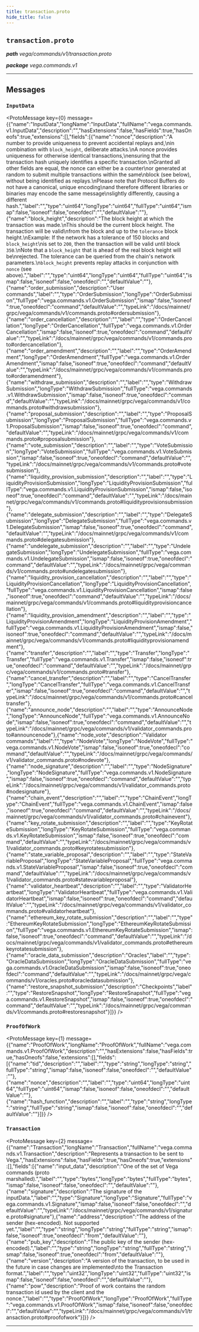 ```yaml
---
title: transaction.proto
hide_title: false
---
```



## `transaction.proto`
_**path** vega/commands/v1/transaction.proto_

_**package** vega.commands.v1_



---

## Messages


### `InputData`
<ProtoMessage key={0} message={{"name":"InputData","longName":"InputData","fullName":"vega.commands.v1.InputData","description":"","hasExtensions":false,"hasFields":true,"hasOneofs":true,"extensions":[],"fields":[{"name":"nonce","description":"A number to provide uniqueness to prevent accidental replays and,\nin combination with `block_height`, deliberate attacks.\nA nonce provides uniqueness for otherwise identical transactions,\nensuring that the transaction hash uniquely identifies a specific transaction.\nGranted all other fields are equal, the nonce can either be a counter\nor generated at random to submit multiple transactions within the same\nblock (see below), without being identified as replays.\nPlease note that Protocol Buffers do not have a canonical, unique encoding\nand therefore different libraries or binaries may encode the same message\nslightly differently, causing a different hash.","label":"","type":"uint64","longType":"uint64","fullType":"uint64","ismap":false,"isoneof":false,"oneofdecl":"","defaultValue":""},{"name":"block_height","description":"The block height at which the transaction was made.\nThis should be the current block height. The transaction will be valid\nfrom the block and up to the `tolerance` block height.\nExample: If the network has a tolerance of 150 blocks and `block_height`\nis set to `200`, then the transaction will be valid until block `350`.\nNote that a `block_height` that is ahead of the real block height will be\nrejected. The tolerance can be queried from the chain's network parameters.\n`block_height` prevents replay attacks in conjunction with `nonce` (see above).","label":"","type":"uint64","longType":"uint64","fullType":"uint64","ismap":false,"isoneof":false,"oneofdecl":"","defaultValue":""},{"name":"order_submission","description":"User commands","label":"","type":"OrderSubmission","longType":"OrderSubmission","fullType":"vega.commands.v1.OrderSubmission","ismap":false,"isoneof":true,"oneofdecl":"command","defaultValue":"","typeLink":"/docs/mainnet/grpc/vega/commands/v1/commands.proto#ordersubmission"},{"name":"order_cancellation","description":"","label":"","type":"OrderCancellation","longType":"OrderCancellation","fullType":"vega.commands.v1.OrderCancellation","ismap":false,"isoneof":true,"oneofdecl":"command","defaultValue":"","typeLink":"/docs/mainnet/grpc/vega/commands/v1/commands.proto#ordercancellation"},{"name":"order_amendment","description":"","label":"","type":"OrderAmendment","longType":"OrderAmendment","fullType":"vega.commands.v1.OrderAmendment","ismap":false,"isoneof":true,"oneofdecl":"command","defaultValue":"","typeLink":"/docs/mainnet/grpc/vega/commands/v1/commands.proto#orderamendment"},{"name":"withdraw_submission","description":"","label":"","type":"WithdrawSubmission","longType":"WithdrawSubmission","fullType":"vega.commands.v1.WithdrawSubmission","ismap":false,"isoneof":true,"oneofdecl":"command","defaultValue":"","typeLink":"/docs/mainnet/grpc/vega/commands/v1/commands.proto#withdrawsubmission"},{"name":"proposal_submission","description":"","label":"","type":"ProposalSubmission","longType":"ProposalSubmission","fullType":"vega.commands.v1.ProposalSubmission","ismap":false,"isoneof":true,"oneofdecl":"command","defaultValue":"","typeLink":"/docs/mainnet/grpc/vega/commands/v1/commands.proto#proposalsubmission"},{"name":"vote_submission","description":"","label":"","type":"VoteSubmission","longType":"VoteSubmission","fullType":"vega.commands.v1.VoteSubmission","ismap":false,"isoneof":true,"oneofdecl":"command","defaultValue":"","typeLink":"/docs/mainnet/grpc/vega/commands/v1/commands.proto#votesubmission"},{"name":"liquidity_provision_submission","description":"","label":"","type":"LiquidityProvisionSubmission","longType":"LiquidityProvisionSubmission","fullType":"vega.commands.v1.LiquidityProvisionSubmission","ismap":false,"isoneof":true,"oneofdecl":"command","defaultValue":"","typeLink":"/docs/mainnet/grpc/vega/commands/v1/commands.proto#liquidityprovisionsubmission"},{"name":"delegate_submission","description":"","label":"","type":"DelegateSubmission","longType":"DelegateSubmission","fullType":"vega.commands.v1.DelegateSubmission","ismap":false,"isoneof":true,"oneofdecl":"command","defaultValue":"","typeLink":"/docs/mainnet/grpc/vega/commands/v1/commands.proto#delegatesubmission"},{"name":"undelegate_submission","description":"","label":"","type":"UndelegateSubmission","longType":"UndelegateSubmission","fullType":"vega.commands.v1.UndelegateSubmission","ismap":false,"isoneof":true,"oneofdecl":"command","defaultValue":"","typeLink":"/docs/mainnet/grpc/vega/commands/v1/commands.proto#undelegatesubmission"},{"name":"liquidity_provision_cancellation","description":"","label":"","type":"LiquidityProvisionCancellation","longType":"LiquidityProvisionCancellation","fullType":"vega.commands.v1.LiquidityProvisionCancellation","ismap":false,"isoneof":true,"oneofdecl":"command","defaultValue":"","typeLink":"/docs/mainnet/grpc/vega/commands/v1/commands.proto#liquidityprovisioncancellation"},{"name":"liquidity_provision_amendment","description":"","label":"","type":"LiquidityProvisionAmendment","longType":"LiquidityProvisionAmendment","fullType":"vega.commands.v1.LiquidityProvisionAmendment","ismap":false,"isoneof":true,"oneofdecl":"command","defaultValue":"","typeLink":"/docs/mainnet/grpc/vega/commands/v1/commands.proto#liquidityprovisionamendment"},{"name":"transfer","description":"","label":"","type":"Transfer","longType":"Transfer","fullType":"vega.commands.v1.Transfer","ismap":false,"isoneof":true,"oneofdecl":"command","defaultValue":"","typeLink":"/docs/mainnet/grpc/vega/commands/v1/commands.proto#transfer"},{"name":"cancel_transfer","description":"","label":"","type":"CancelTransfer","longType":"CancelTransfer","fullType":"vega.commands.v1.CancelTransfer","ismap":false,"isoneof":true,"oneofdecl":"command","defaultValue":"","typeLink":"/docs/mainnet/grpc/vega/commands/v1/commands.proto#canceltransfer"},{"name":"announce_node","description":"","label":"","type":"AnnounceNode","longType":"AnnounceNode","fullType":"vega.commands.v1.AnnounceNode","ismap":false,"isoneof":true,"oneofdecl":"command","defaultValue":"","typeLink":"/docs/mainnet/grpc/vega/commands/v1/validator_commands.proto#announcenode"},{"name":"node_vote","description":"Validator commands","label":"","type":"NodeVote","longType":"NodeVote","fullType":"vega.commands.v1.NodeVote","ismap":false,"isoneof":true,"oneofdecl":"command","defaultValue":"","typeLink":"/docs/mainnet/grpc/vega/commands/v1/validator_commands.proto#nodevote"},{"name":"node_signature","description":"","label":"","type":"NodeSignature","longType":"NodeSignature","fullType":"vega.commands.v1.NodeSignature","ismap":false,"isoneof":true,"oneofdecl":"command","defaultValue":"","typeLink":"/docs/mainnet/grpc/vega/commands/v1/validator_commands.proto#nodesignature"},{"name":"chain_event","description":"","label":"","type":"ChainEvent","longType":"ChainEvent","fullType":"vega.commands.v1.ChainEvent","ismap":false,"isoneof":true,"oneofdecl":"command","defaultValue":"","typeLink":"/docs/mainnet/grpc/vega/commands/v1/validator_commands.proto#chainevent"},{"name":"key_rotate_submission","description":"","label":"","type":"KeyRotateSubmission","longType":"KeyRotateSubmission","fullType":"vega.commands.v1.KeyRotateSubmission","ismap":false,"isoneof":true,"oneofdecl":"command","defaultValue":"","typeLink":"/docs/mainnet/grpc/vega/commands/v1/validator_commands.proto#keyrotatesubmission"},{"name":"state_variable_proposal","description":"","label":"","type":"StateVariableProposal","longType":"StateVariableProposal","fullType":"vega.commands.v1.StateVariableProposal","ismap":false,"isoneof":true,"oneofdecl":"command","defaultValue":"","typeLink":"/docs/mainnet/grpc/vega/commands/v1/validator_commands.proto#statevariableproposal"},{"name":"validator_heartbeat","description":"","label":"","type":"ValidatorHeartbeat","longType":"ValidatorHeartbeat","fullType":"vega.commands.v1.ValidatorHeartbeat","ismap":false,"isoneof":true,"oneofdecl":"command","defaultValue":"","typeLink":"/docs/mainnet/grpc/vega/commands/v1/validator_commands.proto#validatorheartbeat"},{"name":"ethereum_key_rotate_submission","description":"","label":"","type":"EthereumKeyRotateSubmission","longType":"EthereumKeyRotateSubmission","fullType":"vega.commands.v1.EthereumKeyRotateSubmission","ismap":false,"isoneof":true,"oneofdecl":"command","defaultValue":"","typeLink":"/docs/mainnet/grpc/vega/commands/v1/validator_commands.proto#ethereumkeyrotatesubmission"},{"name":"oracle_data_submission","description":"Oracles","label":"","type":"OracleDataSubmission","longType":"OracleDataSubmission","fullType":"vega.commands.v1.OracleDataSubmission","ismap":false,"isoneof":true,"oneofdecl":"command","defaultValue":"","typeLink":"/docs/mainnet/grpc/vega/commands/v1/oracles.proto#oracledatasubmission"},{"name":"restore_snapshot_submission","description":"Checkpoints","label":"","type":"RestoreSnapshot","longType":"RestoreSnapshot","fullType":"vega.commands.v1.RestoreSnapshot","ismap":false,"isoneof":true,"oneofdecl":"command","defaultValue":"","typeLink":"/docs/mainnet/grpc/vega/commands/v1/commands.proto#restoresnapshot"}]}} />


### `ProofOfWork`
<ProtoMessage key={1} message={{"name":"ProofOfWork","longName":"ProofOfWork","fullName":"vega.commands.v1.ProofOfWork","description":"","hasExtensions":false,"hasFields":true,"hasOneofs":false,"extensions":[],"fields":[{"name":"tid","description":"","label":"","type":"string","longType":"string","fullType":"string","ismap":false,"isoneof":false,"oneofdecl":"","defaultValue":""},{"name":"nonce","description":"","label":"","type":"uint64","longType":"uint64","fullType":"uint64","ismap":false,"isoneof":false,"oneofdecl":"","defaultValue":""},{"name":"hash_function","description":"","label":"","type":"string","longType":"string","fullType":"string","ismap":false,"isoneof":false,"oneofdecl":"","defaultValue":""}]}} />


### `Transaction`
<ProtoMessage key={2} message={{"name":"Transaction","longName":"Transaction","fullName":"vega.commands.v1.Transaction","description":"Represents a transaction to be sent to Vega.","hasExtensions":false,"hasFields":true,"hasOneofs":true,"extensions":[],"fields":[{"name":"input_data","description":"One of the set of Vega commands (proto marshalled).","label":"","type":"bytes","longType":"bytes","fullType":"bytes","ismap":false,"isoneof":false,"oneofdecl":"","defaultValue":""},{"name":"signature","description":"The signature of the inputData.","label":"","type":"Signature","longType":"Signature","fullType":"vega.commands.v1.Signature","ismap":false,"isoneof":false,"oneofdecl":"","defaultValue":"","typeLink":"/docs/mainnet/grpc/vega/commands/v1/signature.proto#signature"},{"name":"address","description":"The address of the sender (hex-encoded). Not supported yet.","label":"","type":"string","longType":"string","fullType":"string","ismap":false,"isoneof":true,"oneofdecl":"from","defaultValue":""},{"name":"pub_key","description":"The public key of the sender (hex-encoded).","label":"","type":"string","longType":"string","fullType":"string","ismap":false,"isoneof":true,"oneofdecl":"from","defaultValue":""},{"name":"version","description":"A version of the transaction, to be used in the future in case changes are implemented\nto the Transaction format.","label":"","type":"uint32","longType":"uint32","fullType":"uint32","ismap":false,"isoneof":false,"oneofdecl":"","defaultValue":""},{"name":"pow","description":"Proof of work contains the random transaction id used by the client and the nonce.","label":"","type":"ProofOfWork","longType":"ProofOfWork","fullType":"vega.commands.v1.ProofOfWork","ismap":false,"isoneof":false,"oneofdecl":"","defaultValue":"","typeLink":"/docs/mainnet/grpc/vega/commands/v1/transaction.proto#proofofwork"}]}} />

---


  